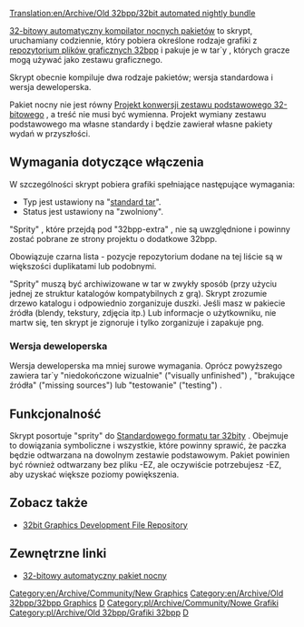 [[Translation:en/Archive/Old 32bpp/32bit automated nightly bundle]]


<!--{{historic|'''The method of loading 32bpp graphics changed in OpenTTD 1.2.0. The content on this page does not apply to OpenTTD 1.2.0 or newer.'''}}-->
{{pl/Historyczne|'''Zmieniono metodę ładowania grafiki 32bpp w OpenTTD 1.2.0. Treść na tej stronie nie dotyczy OpenTTD 1.2.0 lub nowszej.'''}}
[http://jupix.info/openttd/gfxdev-nightlies/ 32-bitowy automatyczny kompilator nocnych pakietów] to skrypt, uruchamiany codziennie, który pobiera określone rodzaje grafiki z <!--[[32bit Graphics Development File Repository]]-->[[pl/Archive/Old 32bpp/Repozytorium Rozowju Plików Grafik 32bpp|repozytorium plików graficznych 32bpp]] i pakuje je w tar`y , których gracze mogą używać jako zestawu graficznego.

Skrypt obecnie kompiluje dwa rodzaje pakietów; wersja standardowa i wersja deweloperska.

Pakiet nocny nie jest równy  <!--[[32bit base set conversion project]]-->[[pl/Archive/Old 32bpp/Projekt konwersji zestawu bazowego 32bpp|Projekt konwersji zestawu podstawowego 32-bitowego]] , a treść nie musi być wymienna. Projekt wymiany zestawu podstawowego ma własne standardy i będzie zawierał własne pakiety wydań w przyszłości.

==Wymagania dotyczące włączenia==

W szczególności skrypt pobiera grafiki spełniające następujące wymagania:

* Typ jest ustawiony na "[[pl/Archive/Old 32bpp/Standardowy format tar 32bity|standard tar]]".
* Status jest ustawiony na  "zwolniony".

"Sprity" , które przejdą pod "32bpp-extra" , nie są uwzględnione i powinny zostać pobrane ze strony projektu o dodatkowe 32bpp.

Obowiązuje czarna lista - pozycje repozytorium dodane na tej liście są w większości duplikatami lub podobnymi.

"Sprity" muszą być archiwizowane w tar w zwykły sposób (przy użyciu jednej ze struktur katalogów kompatybilnych z grą). Skrypt zrozumie drzewo katalogu i odpowiednio zorganizuje duszki. Jeśli masz w pakiecie źródła (blendy, tekstury, zdjęcia itp.) Lub informacje o użytkowniku, nie martw się, ten skrypt je zignoruje i tylko zorganizuje i zapakuje png.

===Wersja deweloperska===

Wersja deweloperska ma mniej surowe wymagania. Oprócz powyższego zawiera tar`y "niedokończone wizualnie" ("visually unfinished") , "brakujące źródła" ("missing sources") lub "testowanie" ("testing") .

== Funkcjonalność ==

Skrypt posortuje "sprity" do [[pl/Archive/Old 32bpp/Standardowy format tar 32bity|Standardowego formatu tar 32bity]] . Obejmuje to dowiązania symboliczne i wszystkie, które powinny sprawić, że paczka będzie odtwarzana na dowolnym zestawie podstawowym. Pakiet powinien być również odtwarzany bez pliku -EZ, ale oczywiście potrzebujesz -EZ, aby uzyskać większe poziomy powiększenia.

== Zobacz także==

* [[pl/Archive/Old 32bpp/Repozytorium Rozowju Plików Grafik 32bpp|32bit Graphics Development File Repository]]

==Zewnętrzne linki==

* [http://jupix.info/openttd/gfxdev-nightlies/ 32-bitowy automatyczny pakiet nocny]

<!--{{Navbox Graphics Development}}-->{{pl/Archive/Old 32bpp/Navbox Programowanie grafik}}

[[Category:en/Archive/Community/New Graphics]][[Category:en/Archive/Old 32bpp/32bpp Graphics]][[Category:en/Archive/Old 32bpp/32bpp Graphics Developer resources|D]] 
[[Category:pl/Archive/Community/Nowe Grafiki]][[Category:pl/Archive/Old 32bpp/Grafiki 32bpp]][[Category:pl/Archive/Old 32bpp/Zasoby Twórców Grafik 32bpp|D]]
